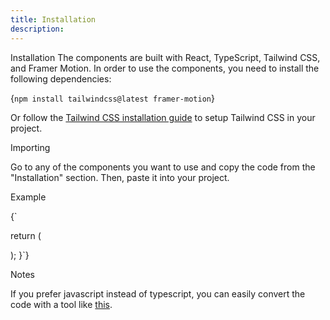 ```yaml
---
title: Installation
description:
---
```


<Steps>

<Step>Installation</Step>
The components are built with React, TypeScript, Tailwind CSS, and Framer Motion.
In order to use the components, you need to install the following dependencies:

<CodeBlockWrapper language="bash">{`npm install tailwindcss@latest framer-motion`}</CodeBlockWrapper>

Or follow the [Tailwind CSS installation guide](https://tailwindcss.com/docs/installation) to setup Tailwind CSS in your project.

<Step>Importing</Step>

Go to any of the components you want to use and copy the code from the "Installation" section. Then, paste it into your project.

<Step>Example</Step>

<CodeBlockWrapper language="tsx">
{`

  return (
    <div className="w-full h-full flex justify-center items-center">
      <LetterSwapForward label="Hover me!" reverse={true} className="italic" />
    </div>
  );
}`}

</CodeBlockWrapper>

<Step>Notes</Step>

If you prefer javascript instead of typescript, you can easily convert the code with a tool like [this](https://transform.tools/typescript-to-javascript).

</Steps>
